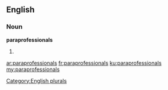 ==English==

===Noun===
'''paraprofessionals'''

# {{plural of|[[paraprofessional]]}}

[[Category:English plurals]]

[[ar:paraprofessionals]]
[[fr:paraprofessionals]]
[[ku:paraprofessionals]]
[[my:paraprofessionals]]